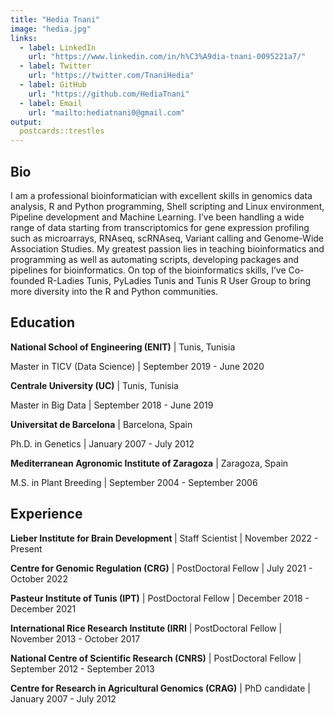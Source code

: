 ```yaml
---
title: "Hedia Tnani"
image: "hedia.jpg"
links:
  - label: LinkedIn
    url: "https://www.linkedin.com/in/h%C3%A9dia-tnani-0095221a7/"
  - label: Twitter
    url: "https://twitter.com/TnaniHedia"
  - label: GitHub
    url: "https://github.com/HediaTnani"
  - label: Email
    url: "mailto:hediatnani0@gmail.com"
output:
  postcards::trestles
---
```

 
## Bio

I am a professional bioinformatician with excellent skills in genomics data analysis, R and Python programming, Shell scripting and Linux environment, Pipeline development and Machine Learning. I've been handling a wide range of data starting from transcriptomics for gene expression profiling such as microarrays, RNAseq, scRNAseq, Variant calling and Genome-Wide Association Studies. My greatest passion lies in teaching bioinformatics and programming as well as automating scripts, developing packages and pipelines for bioinformatics. On top of the bioinformatics skills, I've Co-founded R-Ladies Tunis, PyLadies Tunis and Tunis R User Group to bring more diversity into the R and Python communities.

## Education

**National School of Engineering (ENIT)** | Tunis, Tunisia

Master in TICV (Data Science) | September 2019 - June 2020

**Centrale University (UC)** | Tunis, Tunisia

Master in Big Data | September 2018 - June 2019

**Universitat de Barcelona** | Barcelona, Spain

Ph.D. in Genetics | January 2007 - July 2012

**Mediterranean Agronomic Institute of Zaragoza** | Zaragoza, Spain

M.S. in Plant Breeding | September 2004 - September 2006

## Experience

**Lieber Institute for Brain Development ** | Staff Scientist | November 2022 - Present

**Centre for Genomic Regulation (CRG)** | PostDoctoral Fellow | July 2021 - October 2022

**Pasteur Institute of Tunis (IPT)** | PostDoctoral Fellow | December 2018 - December 2021

**International Rice Research Institute (IRRI** | PostDoctoral Fellow | November 2013 - October 2017

**National Centre of Scientific Research (CNRS)** | PostDoctoral Fellow | September 2012 - September 2013

**Centre for Research in Agricultural Genomics (CRAG)** | PhD candidate | January 2007 - July 2012
